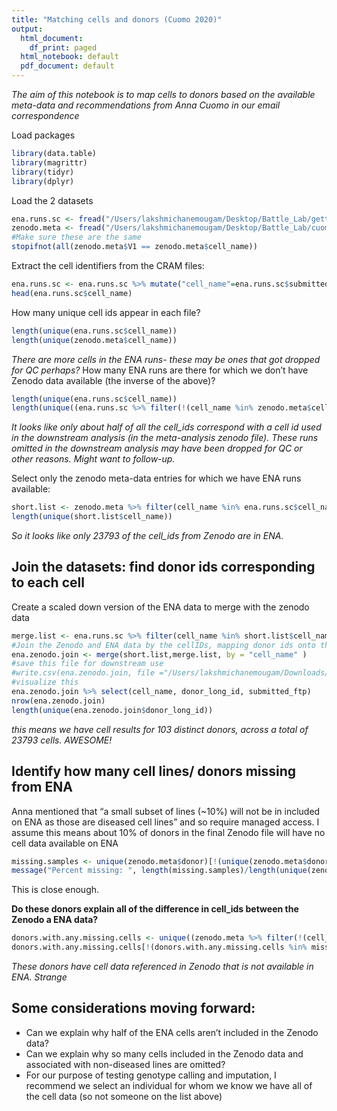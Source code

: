 ```yaml
---
title: "Matching cells and donors (Cuomo 2020)"
output:
  html_document:
    df_print: paged
  html_notebook: default
  pdf_document: default
---
```

*The aim of this notebook is to map cells to donors based on the available meta-data and recommendations from Anna Cuomo in our email correspondence*

Load packages
```r
library(data.table)
library(magrittr)
library(tidyr)
library(dplyr)
```
Load the 2 datasets
```r
ena.runs.sc <- fread("/Users/lakshmichanemougam/Desktop/Battle_Lab/getting_fastq_files/filereport_read_run_PRJEB14362_tsv.txt") %>% print()
zenodo.meta <- fread("/Users/lakshmichanemougam/Desktop/Battle_Lab/cuomo_supplementary/cell_metadata_cols.tsv") %>% print()
#Make sure these are the same
stopifnot(all(zenodo.meta$V1 == zenodo.meta$cell_name))
```

Extract the cell identifiers from the CRAM files:
```r
ena.runs.sc <- ena.runs.sc %>% mutate("cell_name"=ena.runs.sc$submitted_ftp %>% basename(.) %>% gsub(pattern = ".cram", replacement = "", x = .))
head(ena.runs.sc$cell_name)
```
How many unique cell ids appear in each file?
```r
length(unique(ena.runs.sc$cell_name))
length(unique(zenodo.meta$cell_name))
```
*There are more cells in the ENA runs- these may be ones that got dropped for QC perhaps?*
How many ENA runs are there for which we don't have Zenodo data available (the inverse of the above)?
```r
length(unique(ena.runs.sc$cell_name))
length(unique((ena.runs.sc %>% filter(!(cell_name %in% zenodo.meta$cell_name)))$cell_name))
```
*It looks like only about half of all the cell_ids correspond with a cell id used in the downstream analysis (in the meta-analysis zenodo file). These runs omitted in the downstream analysis may have been dropped for QC or other reasons. Might want to follow-up.*

Select only the zenodo meta-data entries for which we have ENA runs available:
```r
short.list <- zenodo.meta %>% filter(cell_name %in% ena.runs.sc$cell_name) %>% print()
length(unique(short.list$cell_name))
```
*So it looks like only 23793 of the cell_ids from Zenodo are in ENA.*

## Join the datasets: find donor ids corresponding to each cell
Create a scaled down version of the ENA data to merge with the zenodo data
```r
merge.list <- ena.runs.sc %>% filter(cell_name %in% short.list$cell_name) %>% select(cell_name, study_accession, sample_accession, submitted_ftp, fastq_ftp) 
#Join the Zenodo and ENA data by the cellIDs, mapping donor ids onto the individual runs
ena.zenodo.join <- merge(short.list,merge.list, by = "cell_name" )
#save this file for downstream use
#write.csv(ena.zenodo.join, file ="/Users/lakshmichanemougam/Downloads/merge_ena_zenodo.csv" , quote = FALSE, row.names = FALSE)
#visualize this
ena.zenodo.join %>% select(cell_name, donor_long_id, submitted_ftp)
nrow(ena.zenodo.join)
length(unique(ena.zenodo.join$donor_long_id))
```
*this means we have cell results for 103 distinct donors, across a total of 23793 cells. AWESOME!*

## Identify how many cell lines/ donors missing from ENA
Anna mentioned that "a small subset of lines (~10%) will not be in included on ENA as those are diseased cell lines" and so require managed access.
I assume this means about 10% of donors in the final Zenodo file will have no cell data available on ENA
```r
missing.samples <- unique(zenodo.meta$donor)[!(unique(zenodo.meta$donor) %in% unique(ena.zenodo.join$donor))]
message("Percent missing: ", length(missing.samples)/length(unique(zenodo.meta$donor)) * 100)

```
This is close enough.

**Do these donors explain all of the difference in cell_ids between the Zenodo a ENA data?**
```r
donors.with.any.missing.cells <- unique((zenodo.meta %>% filter(!(cell_name %in% ena.runs.sc$cell_name)))$donor_long_id)
donors.with.any.missing.cells[!(donors.with.any.missing.cells %in% missing.samples)]
```
*These donors have cell data referenced in Zenodo that is not available in ENA. Strange*

## Some considerations moving forward:
 - Can we explain why half of the ENA cells aren't included in the Zenodo data?
 - Can we explain why so many cells included in the Zenodo data and associated with non-diseased lines are omitted?
 - For our purpose of testing genotype calling and imputation, I recommend we select an individual for whom we know we have all of the cell data (so not someone on the list above)

